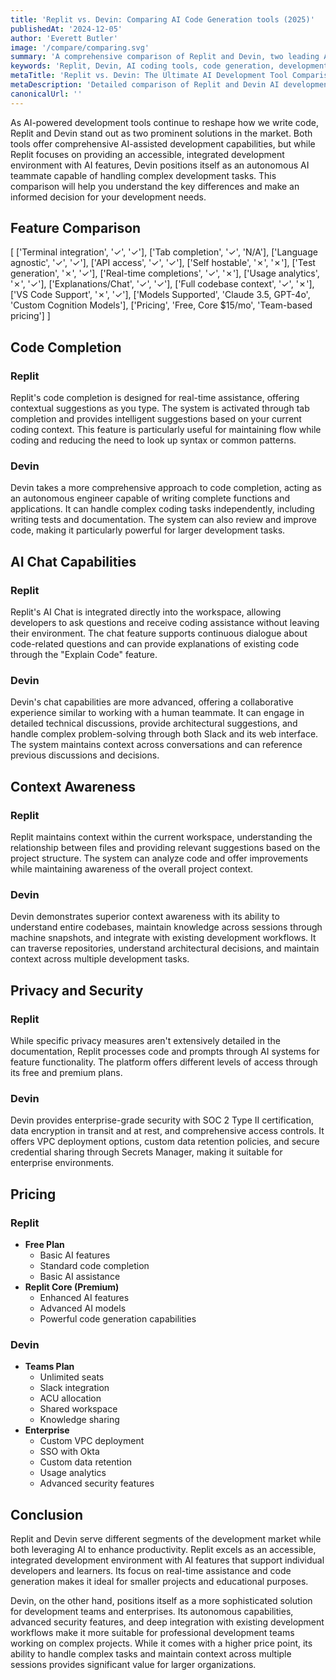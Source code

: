 ```yaml
---
title: 'Replit vs. Devin: Comparing AI Code Generation tools (2025)'
publishedAt: '2024-12-05'
author: 'Everett Butler'
image: '/compare/comparing.svg'
summary: 'A comprehensive comparison of Replit and Devin, two leading AI-powered development tools, analyzing their features, capabilities, and pricing to help developers make an informed choice.'
keywords: 'Replit, Devin, AI coding tools, code generation, development assistant, code completion, AI programming, software development tools'
metaTitle: 'Replit vs. Devin: The Ultimate AI Development Tool Comparison (2025)'
metaDescription: 'Detailed comparison of Replit and Devin AI development tools, covering features, pricing, and capabilities to help developers choose the right tool for their needs.'
canonicalUrl: ''
---
```


As AI-powered development tools continue to reshape how we write code, Replit and Devin stand out as two prominent solutions in the market. Both tools offer comprehensive AI-assisted development capabilities, but while Replit focuses on providing an accessible, integrated development environment with AI features, Devin positions itself as an autonomous AI teammate capable of handling complex development tasks. This comparison will help you understand the key differences and make an informed decision for your development needs.

## Feature Comparison

[
    ['Terminal integration', '✓', '✓'],
    ['Tab completion', '✓', 'N/A'],
    ['Language agnostic', '✓', '✓'],
    ['API access', '✓', '✓'],
    ['Self hostable', '✗', '✗'],
    ['Test generation', '✗', '✓'],
    ['Real-time completions', '✓', '✗'],
    ['Usage analytics', '✗', '✓'],
    ['Explanations/Chat', '✓', '✓'],
    ['Full codebase context', '✓', '✗'],
    ['VS Code Support', '✗', '✓'],
    ['Models Supported', 'Claude 3.5, GPT-4o', 'Custom Cognition Models'],
    ['Pricing', 'Free, Core $15/mo', 'Team-based pricing']
]

## Code Completion

### Replit
Replit's code completion is designed for real-time assistance, offering contextual suggestions as you type. The system is activated through tab completion and provides intelligent suggestions based on your current coding context. This feature is particularly useful for maintaining flow while coding and reducing the need to look up syntax or common patterns.

### Devin
Devin takes a more comprehensive approach to code completion, acting as an autonomous engineer capable of writing complete functions and applications. It can handle complex coding tasks independently, including writing tests and documentation. The system can also review and improve code, making it particularly powerful for larger development tasks.

## AI Chat Capabilities

### Replit
Replit's AI Chat is integrated directly into the workspace, allowing developers to ask questions and receive coding assistance without leaving their environment. The chat feature supports continuous dialogue about code-related questions and can provide explanations of existing code through the "Explain Code" feature.

### Devin
Devin's chat capabilities are more advanced, offering a collaborative experience similar to working with a human teammate. It can engage in detailed technical discussions, provide architectural suggestions, and handle complex problem-solving through both Slack and its web interface. The system maintains context across conversations and can reference previous discussions and decisions.

## Context Awareness

### Replit
Replit maintains context within the current workspace, understanding the relationship between files and providing relevant suggestions based on the project structure. The system can analyze code and offer improvements while maintaining awareness of the overall project context.

### Devin
Devin demonstrates superior context awareness with its ability to understand entire codebases, maintain knowledge across sessions through machine snapshots, and integrate with existing development workflows. It can traverse repositories, understand architectural decisions, and maintain context across multiple development tasks.

## Privacy and Security

### Replit
While specific privacy measures aren't extensively detailed in the documentation, Replit processes code and prompts through AI systems for feature functionality. The platform offers different levels of access through its free and premium plans.

### Devin
Devin provides enterprise-grade security with SOC 2 Type II certification, data encryption in transit and at rest, and comprehensive access controls. It offers VPC deployment options, custom data retention policies, and secure credential sharing through Secrets Manager, making it suitable for enterprise environments.

## Pricing

### Replit
- **Free Plan**
  - Basic AI features
  - Standard code completion
  - Basic AI assistance
- **Replit Core (Premium)**
  - Enhanced AI features
  - Advanced AI models
  - Powerful code generation capabilities

### Devin
- **Teams Plan**
  - Unlimited seats
  - Slack integration
  - ACU allocation
  - Shared workspace
  - Knowledge sharing
- **Enterprise**
  - Custom VPC deployment
  - SSO with Okta
  - Custom data retention
  - Usage analytics
  - Advanced security features

## Conclusion

Replit and Devin serve different segments of the development market while both leveraging AI to enhance productivity. Replit excels as an accessible, integrated development environment with AI features that support individual developers and learners. Its focus on real-time assistance and code generation makes it ideal for smaller projects and educational purposes.

Devin, on the other hand, positions itself as a more sophisticated solution for development teams and enterprises. Its autonomous capabilities, advanced security features, and deep integration with existing development workflows make it more suitable for professional development teams working on complex projects. While it comes with a higher price point, its ability to handle complex tasks and maintain context across multiple sessions provides significant value for larger organizations.
